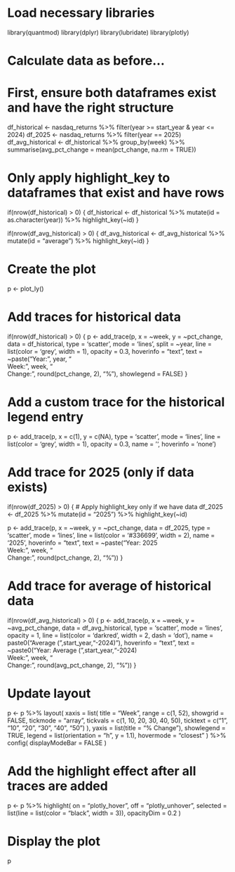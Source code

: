 # Load necessary libraries
library(quantmod)
library(dplyr)
library(lubridate)
library(plotly)

# Calculate data as before...

# First, ensure both dataframes exist and have the right structure
df_historical <- nasdaq_returns %>% filter(year >= start_year & year <= 2024)
df_2025 <- nasdaq_returns %>% filter(year == 2025)
df_avg_historical <- df_historical %>%
  group_by(week) %>%
  summarise(avg_pct_change = mean(pct_change, na.rm = TRUE))

# Only apply highlight_key to dataframes that exist and have rows
if(nrow(df_historical) > 0) {
  df_historical <- df_historical %>% mutate(id = as.character(year)) %>% highlight_key(~id)
}

if(nrow(df_avg_historical) > 0) {
  df_avg_historical <- df_avg_historical %>% mutate(id = "average") %>% highlight_key(~id)
}

# Create the plot
p <- plot_ly()

# Add traces for historical data
if(nrow(df_historical) > 0) {
  p <- add_trace(p, x = ~week, y = ~pct_change, data = df_historical,
               type = 'scatter', mode = 'lines', split = ~year,
               line = list(color = 'grey', width = 1),
               opacity = 0.3,
               hoverinfo = "text",
               text = ~paste("Year:", year, "<br>Week:", week, "<br>Change:", round(pct_change, 2), "%"),
               showlegend = FALSE)
}

# Add a custom trace for the historical legend entry
p <- add_trace(p, x = c(1), y = c(NA), type = 'scatter', mode = 'lines',
               line = list(color = 'grey', width = 1),
               opacity = 0.3,
               name = '',
               hoverinfo = 'none')

# Add trace for 2025 (only if data exists)
if(nrow(df_2025) > 0) {
  # Apply highlight_key only if we have data
  df_2025 <- df_2025 %>% mutate(id = "2025") %>% highlight_key(~id)
  
  p <- add_trace(p, x = ~week, y = ~pct_change, data = df_2025,
               type = 'scatter', mode = 'lines',
               line = list(color = '#336699', width = 2),
               name = '2025',
               hoverinfo = "text",
               text = ~paste("Year: 2025<br>Week:", week, "<br>Change:", round(pct_change, 2), "%"))
}

# Add trace for average of historical data
if(nrow(df_avg_historical) > 0) {
  p <- add_trace(p, x = ~week, y = ~avg_pct_change, data = df_avg_historical,
               type = 'scatter', mode = 'lines',
               opacity = 1,
               line = list(color = 'darkred', width = 2, dash = 'dot'),
               name = paste0("Average (",start_year,"-2024)"),
               hoverinfo = "text",
               text = ~paste0("Year: Average (",start_year,"-2024)<br>Week:", week, "<br>Change:", round(avg_pct_change, 2), "%"))
}

# Update layout
p <- p %>% layout(
  xaxis = list(
    title = "Week", 
    range = c(1, 52),
    showgrid = FALSE,
    tickmode = "array",
    tickvals = c(1, 10, 20, 30, 40, 50),
    ticktext = c("1", "10", "20", "30", "40", "50")
  ),
  yaxis = list(title = "% Change"),
  showlegend = TRUE,
  legend = list(orientation = "h", y = 1.1),
  hovermode = "closest"
) %>%
config(
  displayModeBar = FALSE
)

# Add the highlight effect after all traces are added
p <- p %>% 
  highlight(
    on = "plotly_hover",
    off = "plotly_unhover",
    selected = list(line = list(color = "black", width = 3)),
    opacityDim = 0.2
  )

# Display the plot
p
